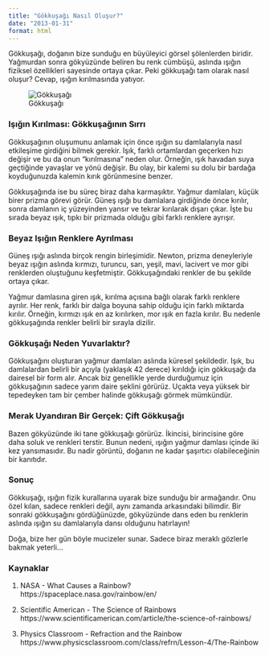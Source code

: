 ---
title: "Gökkuşağı Nasıl Oluşur?"
date: "2013-01-31"
format: html
---

Gökkuşağı, doğanın bize sunduğu en büyüleyici görsel şölenlerden biridir. Yağmurdan sonra gökyüzünde beliren bu renk cümbüşü, aslında ışığın fiziksel özellikleri sayesinde ortaya çıkar. Peki gökkuşağı tam olarak nasıl oluşur? Cevap, ışığın kırılmasında yatıyor.

![Gökkuşağı](https://upload.wikimedia.org/wikipedia/commons/5/5c/Double-alaskan-rainbow.jpg)

### Işığın Kırılması: Gökkuşağının Sırrı

Gökkuşağının oluşumunu anlamak için önce ışığın su damlalarıyla nasıl etkileşime girdiğini bilmek gerekir. Işık, farklı ortamlardan geçerken hızı değişir ve bu da onun "kırılmasına" neden olur. Örneğin, ışık havadan suya geçtiğinde yavaşlar ve yönü değişir. Bu olay, bir kalemi su dolu bir bardağa koyduğunuzda kalemin kırık görünmesine benzer.

Gökkuşağında ise bu süreç biraz daha karmaşıktır. Yağmur damlaları, küçük birer prizma görevi görür. Güneş ışığı bu damlalara girdiğinde önce kırılır, sonra damlanın iç yüzeyinden yansır ve tekrar kırılarak dışarı çıkar. İşte bu sırada beyaz ışık, tıpkı bir prizmada olduğu gibi farklı renklere ayrışır.

### Beyaz Işığın Renklere Ayrılması

Güneş ışığı aslında birçok rengin birleşimidir. Newton, prizma deneyleriyle beyaz ışığın aslında kırmızı, turuncu, sarı, yeşil, mavi, lacivert ve mor gibi renklerden oluştuğunu keşfetmiştir. Gökkuşağındaki renkler de bu şekilde ortaya çıkar.

Yağmur damlasına giren ışık, kırılma açısına bağlı olarak farklı renklere ayrılır. Her renk, farklı bir dalga boyuna sahip olduğu için farklı miktarda kırılır. Örneğin, kırmızı ışık en az kırılırken, mor ışık en fazla kırılır. Bu nedenle gökkuşağında renkler belirli bir sırayla dizilir.

### Gökkuşağı Neden Yuvarlaktır?

Gökkuşağını oluşturan yağmur damlaları aslında küresel şekildedir. Işık, bu damlalardan belirli bir açıyla (yaklaşık 42 derece) kırıldığı için gökkuşağı da dairesel bir form alır. Ancak biz genellikle yerde durduğumuz için gökkuşağının sadece yarım daire şeklini görürüz. Uçakta veya yüksek bir tepedeyken tam bir çember halinde gökkuşağı görmek mümkündür.

### Merak Uyandıran Bir Gerçek: Çift Gökkuşağı

Bazen gökyüzünde iki tane gökkuşağı görürüz. İkincisi, birincisine göre daha soluk ve renkleri terstir. Bunun nedeni, ışığın yağmur damlası içinde iki kez yansımasıdır. Bu nadir görüntü, doğanın ne kadar şaşırtıcı olabileceğinin bir kanıtıdır.

### Sonuç

Gökkuşağı, ışığın fizik kurallarına uyarak bize sunduğu bir armağandır. Onu özel kılan, sadece renkleri değil, aynı zamanda arkasındaki bilimdir. Bir sonraki gökkuşağını gördüğünüzde, gökyüzünde dans eden bu renklerin aslında ışığın su damlalarıyla dansı olduğunu hatırlayın!

Doğa, bize her gün böyle mucizeler sunar. Sadece biraz meraklı gözlerle bakmak yeterli...

### Kaynaklar

1)  NASA - What Causes a Rainbow? https://spaceplace.nasa.gov/rainbow/en/

2)  Scientific American - The Science of Rainbows https://www.scientificamerican.com/article/the-science-of-rainbows/

3)  Physics Classroom - Refraction and the Rainbow https://www.physicsclassroom.com/class/refrn/Lesson-4/The-Rainbow
